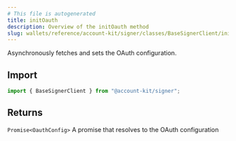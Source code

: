 ```yaml
---
# This file is autogenerated
title: initOauth
description: Overview of the initOauth method
slug: wallets/reference/account-kit/signer/classes/BaseSignerClient/initOauth
---
```


Asynchronously fetches and sets the OAuth configuration.

## Import

```ts
import { BaseSignerClient } from "@account-kit/signer";
```

## Returns

`Promise<OauthConfig>`
A promise that resolves to the OAuth configuration
